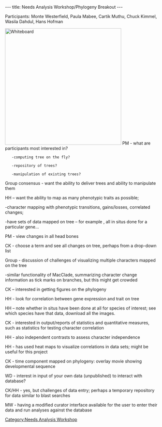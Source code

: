 ---
title: Needs Analysis Workshop/Phylogeny Breakout
---

Participants: Monte Westerfield, Paula Mabee, Cartik Muthu, Chuck Kimmel, Wasila Dahdul, Hans Hofman

[[Image:Day2-phylogeny1.whiteboard.JPG|thumb|right|384px|Whiteboard]]
PM - what are participants most interested in? 

	-computing tree on the fly?

	-repository of trees?

	-manipulation of existing trees?

Group consensus - want the ability to deliver trees and ability to manipulate them

HH – want the ability to map as many phenotypic traits as possible; 

-character mapping with phenotypic transitions, gains/losses, correlated changes; 

-have sets of data mapped on tree – for example , all in situs done for a particular gene…

PM - view changes in all head bones

CK - choose a term and see all changes on tree, perhaps from a drop-down list

Group - discussion of challenges of visualizing multiple characters mapped on the tree

-similar functionality of MacClade, summarizing character change information as tick marks on branches, but this might get crowded

CK – interested in getting figures on the phylogeny

HH - look for correlation between gene expression and trait on tree

HH – note whether in situs have been done at all for species of interest;  see which species have that data, download all the images.
 
CK - interested in output/reports of statistics and quantitative measures, such as statistics for testing character correlation

HH - also independent contrasts to assess character independence

HH - has used heat maps to visualize correlations in data sets; might be useful for this project

CK - time component mapped on phylogeny: overlay movie showing developmental sequence

WD - interest in input of your own data (unpublished) to interact with database?

CK/HH - yes, but challenges of data entry; perhaps a temporary repository for data similar to blast searches

MW - having a modified curator interface available for the user to enter their data and run analyses against the database

[[Category:Needs Analysis Workshop]]